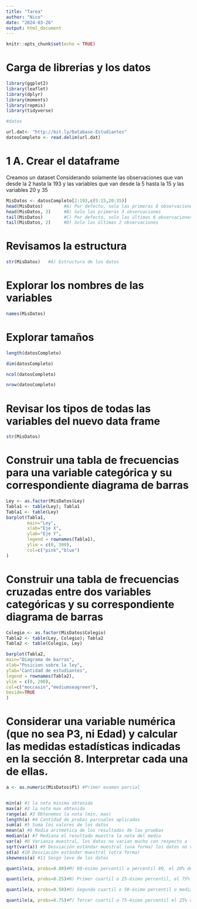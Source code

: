 ```yaml
---
title: "Tarea"
author: "Nico"
date: "2024-03-26"
output: html_document
---
```


```r
knitr::opts_chunk$set(echo = TRUE)
```
# Carga de librerias y los datos
```r
library(ggplot2)
library(leaflet)
library(dplyr)
library(moments) 
library(repmis)
library(tidyverse)

#datos

url.dat<- "http://bit.ly/Database-Estudiantes" 
datosCompleto <- read.delim(url.dat)

```

# 1 A. Crear el dataframe 
Creamos un dataset Considerando solamente las observaciones que van desde la 2 hasta la 193 y las variables que van desde la 5 hasta la  15 y las variables 20 y 35
```r
MisDatos <- datosCompleto[2:193,c(5:15,20:35)] 
head(MisDatos)        #A) Por defecto, solo las primeras 6 observaciones  
head(MisDatos, 3)     #B) Solo las primeras 3 observaciones  
tail(MisDatos)        #C) Por defecto, solo las últimas 6 observaciones  
tail(MisDatos, 2)     #D) Solo las últimas 2 observaciones 

```
# Revisamos la estructura
```r
str(MisDatos)   #A) Estructura de los datos 
```
# Explorar los nombres de las variables
```r
names(MisDatos)
```
# Explorar tamaños
```r
length(datosCompleto)

dim(datosCompleto)  

ncol(datosCompleto)

nrow(datosCompleto)
```
# Revisar los tipos de todas las variables del nuevo data frame
```r
str(MisDatos)
```
# Construir una tabla de frecuencias para una variable categórica y su correspondiente diagrama de barras
```r
Ley <- as.factor(MisDatos$Ley)
Tabla1 <- table(Ley); Tabla1
Tabla1 <- table(Ley)
barplot(Tabla1,                  
        main="Ley",               
        xlab="Eje X",                    
        ylab="Eje Y",                    
        legend = rownames(Tabla1),     
        ylim = c(0, 300),                
        col=c("pink","blue")             
) 
```


# Construir una tabla de frecuencias cruzadas entre dos variables categóricas y su correspondiente diagrama de barras
```r
Colegio <- as.factor(MisDatos$Colegio)
Tabla2 <- table(Ley, Colegio); Tabla2
Tabla2 <- table(Colegio, Ley)

barplot(Tabla2,
main="Diagrama de barras",
xlab="Posicion sobre la ley",                         
ylab="Cantidad de estudiantes",                  
legend = rownames(Tabla2),
ylim = c(0, 200),                    
col=c("moccasin","mediumseagreen"), 
beside=TRUE                          
)
```

# Considerar una variable numérica (que no sea P3, ni Edad) y calcular las medidas estadísticas indicadas en la sección 8. Interpretar cada una de ellas. 
```r
a <- as.numeric(MisDatos$P1) #Primer examen parcial


min(a) #1 la nota minima obtenida
max(a) #2 la nota max obtenida 
range(a) #3 Obtenemos la nota (min, max) 
length(a) #4 Cantidad de prubas parcuales aplicadas
sum(a) #5 Suma los valores de los datos 
mean(a) #6 Media aritmética de los resultados de las pruebas
median(a) #7 Mediana el resultado muestra la nota del medio
var(a) #8 Varianza muestral, los datos no varian mucho con respecto a la media y promedio
sqrt(var(a)) #9 Desviación estándar muestral (una forma) los datos no varian mucho con respecto a la media y promedio
sd(a) #10 Desviación estándar muestral (otra forma) 
skewness(a) #11 Sesgo leve de los datos

quantile(a, probs=0.80)#M) 80-ésimo percentil o percentil 80, el 20% de los datos es mayor que 4.5    

quantile(a, probs=0.25)#N) Primer cuartil o 25-ésimo percentil, el 75% de los datos es mayor que 2.8    

quantile(a, probs=0.50)#O) Segundo cuartil o 50-ésimo percentil o mediana, el 50% de los datos es mayor que 3.5   

quantile(a, probs=0.75)#P) Tercer cuartil o 75-ésimo percentil el 25% de los datos es mayor que 4.3    


```










